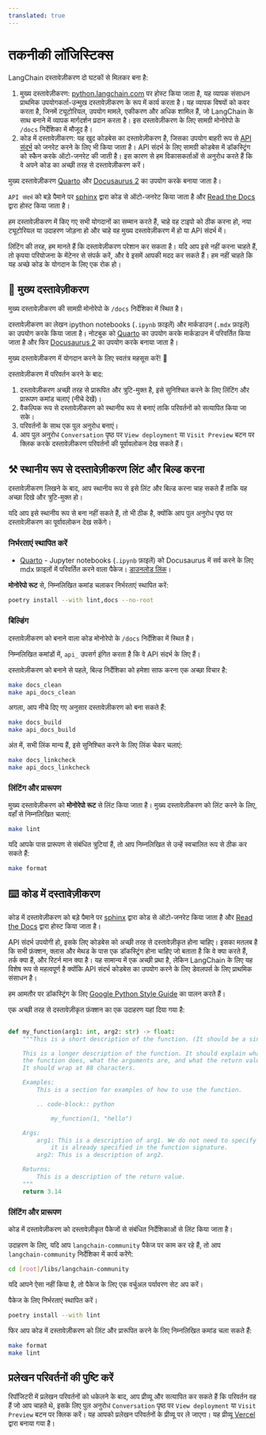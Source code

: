 ```yaml
---
translated: true
---
```


# तकनीकी लॉजिस्टिक्स

LangChain दस्तावेज़ीकरण दो घटकों से मिलकर बना है:

1. मुख्य दस्तावेज़ीकरण: [python.langchain.com](https://python.langchain.com/) पर होस्ट किया जाता है, यह व्यापक संसाधन प्राथमिक उपयोगकर्ता-उन्मुख दस्तावेज़ीकरण के रूप में कार्य करता है। यह व्यापक विषयों को कवर करता है, जिनमें ट्यूटोरियल, उपयोग मामले, एकीकरण और अधिक शामिल हैं, जो LangChain के साथ बनाने में व्यापक मार्गदर्शन प्रदान करता है। इस दस्तावेज़ीकरण के लिए सामग्री मोनोरेपो के `/docs` निर्देशिका में मौजूद है।
2. कोड में दस्तावेज़ीकरण: यह खुद कोडबेस का दस्तावेज़ीकरण है, जिसका उपयोग बाहरी रूप से [API संदर्भ](https://api.python.langchain.com/en/latest/langchain_api_reference.html) को जनरेट करने के लिए भी किया जाता है। API संदर्भ के लिए सामग्री कोडबेस में डॉकस्ट्रिंग को स्कैन करके ऑटो-जनरेट की जाती है। इस कारण से हम विकासकर्ताओं से अनुरोध करते हैं कि वे अपने कोड का अच्छी तरह से दस्तावेज़ीकरण करें।

मुख्य दस्तावेज़ीकरण [Quarto](https://quarto.org) और [Docusaurus 2](https://docusaurus.io/) का उपयोग करके बनाया जाता है।

`API संदर्भ` को बड़े पैमाने पर [sphinx](https://www.sphinx-doc.org/en/master/) द्वारा कोड से ऑटो-जनरेट किया जाता है और [Read the Docs](https://readthedocs.org/) द्वारा होस्ट किया जाता है।

हम दस्तावेज़ीकरण में किए गए सभी योगदानों का सम्मान करते हैं, चाहे वह टाइपो को ठीक करना हो, नया ट्यूटोरियल या उदाहरण जोड़ना हो और चाहे वह मुख्य दस्तावेज़ीकरण में हो या API संदर्भ में।

लिंटिंग की तरह, हम मानते हैं कि दस्तावेज़ीकरण परेशान कर सकता है। यदि आप इसे नहीं करना चाहते हैं, तो कृपया परियोजना के मेंटेनर से संपर्क करें, और वे इसमें आपकी मदद कर सकते हैं। हम नहीं चाहते कि यह अच्छे कोड के योगदान के लिए एक रोक हो।

## 📜 मुख्य दस्तावेज़ीकरण

मुख्य दस्तावेज़ीकरण की सामग्री मोनोरेपो के `/docs` निर्देशिका में स्थित है।

दस्तावेज़ीकरण का लेखन ipython notebooks (`.ipynb` फ़ाइलें) और मार्कडाउन (`.mdx` फ़ाइलें) का उपयोग करके किया जाता है। नोटबुक को [Quarto](https://quarto.org) का उपयोग करके मार्कडाउन में परिवर्तित किया जाता है और फिर [Docusaurus 2](https://docusaurus.io/) का उपयोग करके बनाया जाता है।

मुख्य दस्तावेज़ीकरण में योगदान करने के लिए स्वतंत्र महसूस करें! 🥰

दस्तावेज़ीकरण में परिवर्तन करने के बाद:

1. दस्तावेज़ीकरण अच्छी तरह से प्रारूपित और त्रुटि-मुक्त है, इसे सुनिश्चित करने के लिए लिंटिंग और प्रारूपण कमांड चलाएं (नीचे देखें)।
2. वैकल्पिक रूप से दस्तावेज़ीकरण को स्थानीय रूप से बनाएं ताकि परिवर्तनों को सत्यापित किया जा सके।
3. परिवर्तनों के साथ एक पुल अनुरोध बनाएं।
4. आप पुल अनुरोध `Conversation` पृष्ठ पर `View deployment` या `Visit Preview` बटन पर क्लिक करके दस्तावेज़ीकरण परिवर्तनों की पूर्वावलोकन देख सकते हैं।

## ⚒️ स्थानीय रूप से दस्तावेज़ीकरण लिंट और बिल्ड करना

दस्तावेज़ीकरण लिखने के बाद, आप स्थानीय रूप से इसे लिंट और बिल्ड करना चाह सकते हैं ताकि यह अच्छा दिखे और त्रुटि-मुक्त हो।

यदि आप इसे स्थानीय रूप से बना नहीं सकते हैं, तो भी ठीक है, क्योंकि आप पुल अनुरोध पृष्ठ पर दस्तावेज़ीकरण का पूर्वावलोकन देख सकेंगे।

### निर्भरताएं स्थापित करें

- [Quarto](https://quarto.org) - Jupyter notebooks (`.ipynb` फ़ाइलें) को Docusaurus में सर्व करने के लिए mdx फ़ाइलों में परिवर्तित करने वाला पैकेज। [डाउनलोड लिंक](https://quarto.org/docs/download/)।

**मोनोरेपो रूट** से, निम्नलिखित कमांड चलाकर निर्भरताएं स्थापित करें:

```bash
poetry install --with lint,docs --no-root
```

### बिल्डिंग

दस्तावेज़ीकरण को बनाने वाला कोड मोनोरेपो के `/docs` निर्देशिका में स्थित है।

निम्नलिखित कमांडों में, `api_` उपसर्ग इंगित करता है कि वे API संदर्भ के लिए हैं।

दस्तावेज़ीकरण को बनाने से पहले, बिल्ड निर्देशिका को हमेशा साफ करना एक अच्छा विचार है:

```bash
make docs_clean
make api_docs_clean
```

अगला, आप नीचे दिए गए अनुसार दस्तावेज़ीकरण को बना सकते हैं:

```bash
make docs_build
make api_docs_build
```

अंत में, सभी लिंक मान्य हैं, इसे सुनिश्चित करने के लिए लिंक चेकर चलाएं:

```bash
make docs_linkcheck
make api_docs_linkcheck
```

### लिंटिंग और प्रारूपण

मुख्य दस्तावेज़ीकरण को **मोनोरेपो रूट** से लिंट किया जाता है। मुख्य दस्तावेज़ीकरण को लिंट करने के लिए, वहाँ से निम्नलिखित चलाएं:

```bash
make lint
```

यदि आपके पास प्रारूपण से संबंधित त्रुटियां हैं, तो आप निम्नलिखित से उन्हें स्वचालित रूप से ठीक कर सकते हैं:

```bash
make format
```

## ⌨️ कोड में दस्तावेज़ीकरण

कोड में दस्तावेज़ीकरण को बड़े पैमाने पर [sphinx](https://www.sphinx-doc.org/en/master/) द्वारा कोड से ऑटो-जनरेट किया जाता है और [Read the Docs](https://readthedocs.org/) द्वारा होस्ट किया जाता है।

API संदर्भ उपयोगी हो, इसके लिए कोडबेस को अच्छी तरह से दस्तावेज़ीकृत होना चाहिए। इसका मतलब है कि सभी फ़ंक्शन, क्लास और मेथड के पास एक डॉकस्ट्रिंग होना चाहिए जो बताता है कि वे क्या करते हैं, तर्क क्या हैं, और रिटर्न मान क्या है। यह सामान्य में एक अच्छी प्रथा है, लेकिन LangChain के लिए यह विशेष रूप से महत्वपूर्ण है क्योंकि API संदर्भ कोडबेस का उपयोग करने के लिए डेवलपर्स के लिए प्राथमिक संसाधन है।

हम आमतौर पर डॉकस्ट्रिंग के लिए [Google Python Style Guide](https://google.github.io/styleguide/pyguide.html#38-comments-and-docstrings) का पालन करते हैं।

एक अच्छी तरह से दस्तावेज़ीकृत फ़ंक्शन का एक उदाहरण यहां दिया गया है:

```python

def my_function(arg1: int, arg2: str) -> float:
    """This is a short description of the function. (It should be a single sentence.)

    This is a longer description of the function. It should explain what
    the function does, what the arguments are, and what the return value is.
    It should wrap at 88 characters.

    Examples:
        This is a section for examples of how to use the function.

        .. code-block:: python

            my_function(1, "hello")

    Args:
        arg1: This is a description of arg1. We do not need to specify the type since
            it is already specified in the function signature.
        arg2: This is a description of arg2.

    Returns:
        This is a description of the return value.
    """
    return 3.14
```

### लिंटिंग और प्रारूपण

कोड में दस्तावेज़ीकरण को दस्तावेज़ीकृत पैकेजों से संबंधित निर्देशिकाओं से लिंट किया जाता है।

उदाहरण के लिए, यदि आप `langchain-community` पैकेज पर काम कर रहे हैं, तो आप `langchain-community` निर्देशिका में कार्य करेंगे:

```bash
cd [root]/libs/langchain-community
```

यदि आपने ऐसा नहीं किया है, तो पैकेज के लिए एक वर्चुअल पर्यावरण सेट अप करें।

पैकेज के लिए निर्भरताएं स्थापित करें।

```bash
poetry install --with lint
```

फिर आप कोड में दस्तावेज़ीकरण को लिंट और प्रारूपित करने के लिए निम्नलिखित कमांड चला सकते हैं:

```bash
make format
make lint
```

## प्रलेखन परिवर्तनों की पुष्टि करें

रिपॉजिटरी में प्रलेखन परिवर्तनों को धकेलने के बाद, आप प्रीव्यू और सत्यापित कर सकते हैं कि परिवर्तन वह हैं जो आप चाहते थे, इसके लिए पुल अनुरोध `Conversation` पृष्ठ पर `View deployment` या `Visit Preview` बटन पर क्लिक करें।
यह आपको प्रलेखन परिवर्तनों के प्रीव्यू पर ले जाएगा।
यह प्रीव्यू [Vercel](https://vercel.com/docs/getting-started-with-vercel) द्वारा बनाया गया है।
